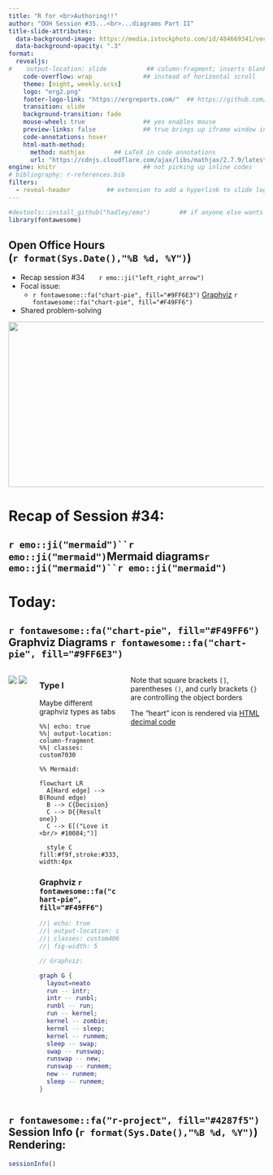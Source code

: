 ```yaml
---
title: "R for <br>Authoring!!" 
author: "OOH Session #35...<br>...diagrams Part II"
title-slide-attributes: 
  data-background-image: https://media.istockphoto.com/id/484669341/vector/operator.jpg?s=612x612&w=0&k=20&c=woDDFgm_l4d-QlRd5M0FyOabAkdMoqSteybnOHIij-4=
  data-background-opacity: ".3"
format:
  revealjs:
#    output-location: slide           ## column-fragment; inserts blank 2nd slide
    code-overflow: wrap              ## instead of horizontal scroll
    theme: [night, weekly.scss]
    logo: "erg2.png"
    footer-logo-link: "https://ergreports.com/"  ## https://github.com/shafayetShafee/reveal-header#readme
    transition: slide
    background-transition: fade
    mouse-wheel: true                ## yes enables mouse
    preview-links: false             ## true brings up iframe window instead of "site"
    code-annotations: hover 
    html-math-method: 
      method: mathjax        ## LaTeX in code annotations
      url: "https://cdnjs.cloudflare.com/ajax/libs/mathjax/2.7.9/latest.js?config=TeX-MML-AM_CHTML"
engine: knitr                        ## not picking up inline codes
# bibliography: r-references.bib
filters: 
  - reveal-header          ## extension to add a hyperlink to slide logo
---
```


```r
#devtools::install_github("hadley/emo")        ## if anyone else wants to render
library(fontawesome)
```

## Open Office Hours <br>(`r format(Sys.Date(),"%B %d, %Y")`)

::: {layout="[80,20]"}
::: first-column
-   Recap session #34&nbsp;&nbsp;&nbsp;&nbsp;&nbsp;&nbsp;&nbsp;`r emo::ji("left_right_arrow")`
-   Focal issue:
    - `r fontawesome::fa("chart-pie", fill="#9FF6E3")` [Graphviz](https://quarto.org/docs/authoring/diagrams.html) `r fontawesome::fa("chart-pie", fill="#F49FF6")` 
-   Shared problem-solving
:::

::: second-column
:::
:::

![](img/title34.JPG){.absolute top="170" right="-120" width="550" height="325"}

# Recap of Session #34: 

## `r emo::ji("mermaid")``r emo::ji("mermaid")`Mermaid diagrams`r emo::ji("mermaid")``r emo::ji("mermaid")`  

# Today: 

## `r fontawesome::fa("chart-pie", fill="#F49FF6")` Graphviz Diagrams `r fontawesome::fa("chart-pie", fill="#9FF6E3")`

:::{.columns}

::: {.column width="20%"}

[![](https://m.media-amazon.com/images/I/71R7rm0JQlL._AC_SY500_.jpg)](https://mermaid.js.org/syntax/flowchart.html)
[![](https://graphviz.org/Resources/app.png)](https://graphviz.org/Gallery/directed/datastruct.html)

:::

::: {.column width="80%"}

::: {.panel-tabset}

### Type I

Maybe different graphviz types as tabs
```mermaid
%%| echo: true
%%| output-location: column-fragment
%%| classes: custom7030

%% Mermaid:

flowchart LR
  A[Hard edge] --> B(Round edge)                                       
  B --> C{Decision}                                                    
  C --> D{{Result one}}
  C --> E[("Love it <br/> #10084;")]

  style C fill:#f9f,stroke:#333,stroke-width:4px

```

### Graphviz `r fontawesome::fa("chart-pie", fill="#F49FF6")`

```dot
//| echo: true
//| output-location: column-fragment
//| classes: custom4060
//| fig-width: 5

// Graphviz:

graph G {
  layout=neato
  run -- intr;
  intr -- runbl;
  runbl -- run;
  run -- kernel;
  kernel -- zombie;
  kernel -- sleep;
  kernel -- runmem;
  sleep -- swap;
  swap -- runswap;
  runswap -- new;
  runswap -- runmem;
  new -- runmem;
  sleep -- runmem;
}

```

:::

:::

:::{.notes}
Note that square brackets `[]`, parentheses `()`, and curly brackets `{}` are controlling the object borders

The "heart" icon is rendered via [HTML decimal code](https://www.rapidtables.com/web/html/html-codes/html-code-heart.html)
:::
:::

## `r fontawesome::fa("r-project", fill="#4287f5")` Session Info (`r format(Sys.Date(),"%B %d, %Y")`) Rendering:

```r
sessionInfo()
```


